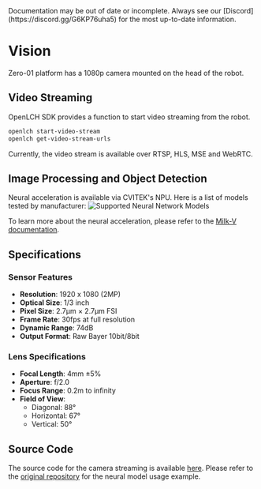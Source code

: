 
<Callout type="warning" emoji="⚠️">
Documentation may be out of date or incomplete. Always see our [Discord](https://discord.gg/G6KP76uha5) for the most up-to-date information.
</Callout>

# Vision

Zero-01 platform has a 1080p camera mounted on the head of the robot.

## Video Streaming
OpenLCH SDK provides a function to start video streaming from the robot.

```bash
openlch start-video-stream
openlch get-video-stream-urls
```

Currently, the video stream is available over RTSP, HLS, MSE and WebRTC.

## Image Processing and Object Detection

Neural acceleration is available via CVITEK's NPU. Here is a list of models tested by manufacturer:
![Supported Neural Network Models](https://milkv.io/assets/images/duo-cv1800b-tpu-model_202307-97600da256223041fc004ef5a1f2fce9.png)

To learn more about the neural acceleration, please refer to the [Milk-V documentation](https://milkv.io/docs/duo/application-development/tpu/tpu-introduction).

## Specifications

### Sensor Features
- **Resolution**: 1920 x 1080 (2MP)
- **Optical Size**: 1/3 inch
- **Pixel Size**: 2.7μm × 2.7μm FSI
- **Frame Rate**: 30fps at full resolution
- **Dynamic Range**: 74dB
- **Output Format**: Raw Bayer 10bit/8bit

### Lens Specifications
- **Focal Length**: 4mm ±5%
- **Aperture**: f/2.0
- **Focus Range**: 0.2m to infinity
- **Field of View**:
  - Diagonal: 88°
  - Horizontal: 67°
  - Vertical: 50°


## Source Code

The source code for the camera streaming is available [here](https://github.com/zeroth-robotics/cvi-camera).
Please refer to the [original repository](https://github.com/milkv-duo/cvitek-tdl-sdk-sg200x) for the neural model usage example.

